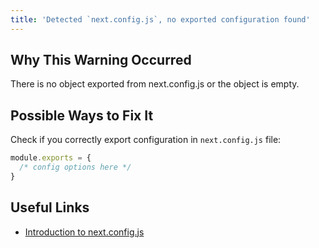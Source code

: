```yaml
---
title: 'Detected `next.config.js`, no exported configuration found'
---
```


## Why This Warning Occurred

There is no object exported from next.config.js or the object is empty.

## Possible Ways to Fix It

Check if you correctly export configuration in `next.config.js` file:

```js filename="next.config.js"
module.exports = {
  /* config options here */
}
```

## Useful Links

- [Introduction to next.config.js](/docs/pages/api-reference/next-config-js)
